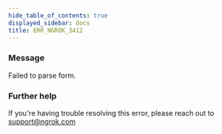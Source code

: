 ```yaml
---
hide_table_of_contents: true
displayed_sidebar: docs
title: ERR_NGROK_3412
---
```


### Message

Failed to parse form.

### Further help

If you're having trouble resolving this error, please reach out to [support@ngrok.com](mailto:support@ngrok.com?subject=Help%20with%20ERR_NGROK_3412)
